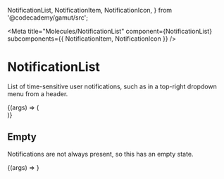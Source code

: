   NotificationList,
  NotificationItem,
  NotificationIcon,
} from '@codecademy/gamut/src';

<Meta
  title="Molecules/NotificationList"
  component={NotificationList}
  subcomponents={{ NotificationItem, NotificationIcon }}
/>

# NotificationList

<StoryStatus status="stable" />

List of time-sensitive user notifications, such as in a top-right dropdown
menu from a header.

<Canvas>
  <Story name="NotificationsList">
    {(args) => (
      <div style={{ border: '1px solid gray', width: '23rem' }}>
        <NotificationList
          notifications={[
            {
              campaign: 'python-livestream',
              date: 'just now',
              iconSettings: {
                color: '#3069f0',
                backgroundColor: '#ffd500',
              },
              iconSlug: 'python',
              id: 'abc',
              link:
                'https://www.codecademy.com/courses/livestreams/projects/livestream-intro-to-statistics-in-python',
              text: 'Check out our Python livestream!',
              unread: true,
            },
            {
              campaign: 'pro-trial',
              date: '10 minutes ago',
              id: '123',
              imageUrl: 'https://bit.ly/2Ckp4eW',
              link:
                'https://www.codecademy.com/subscriptions/proSixMonthV2a/checkout',
              text:
                "It's your last day of Pro Trial! Sign up with Codecademy Pro to get helpful features like quizzes and projects and practice on the Codecademy Go mobile app!",
            },
            {
              cta: 'View Comment',
              date: '2 days ago',
              id: '123',
              iconSlug: 'community',
              link: 'https://www.community.codecademy.com',
              text: '_lucasramil_ **commented on your post** in the forums.',
            },
          ]}
        />
      </div>
    )}
  </Story>
</Canvas>

<Props of={NotificationList} />

## Empty

Notifications are not always present, so this has an empty state.

<Canvas>
  <Story name="Empty">
    {(args) => <NotificationList notifications={[]} />}
  </Story>
</Canvas>
